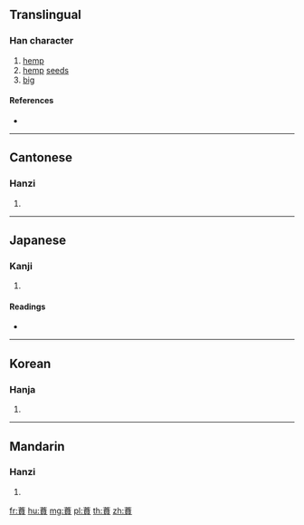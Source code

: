 {{character info/new}}
==Translingual==

===Han character===
{{Han char|rn=140|rad=艸|as=12|sn=18|four=44806|canj=TJTC}}

# [[hemp]]
# [[hemp]] [[seeds]]
# [[big]]

====References====
* {{Han ref|kx=1058.250|dkj=31987|dj=1521.140|hdz=53287.120|uh=8561|ud=34145|bh=EAFD|bd=60157}}

----

==Cantonese==

===Hanzi===
{{yue-hanzi|jyut=|y=fan5}}

# {{defn|lang=yue|sort=艸12}}

----

==Japanese==

===Kanji===
{{ja-kanji|grade=|rs=艸12}}

# {{defn|lang=ja|sort=艸12}}

====Readings====
* {{ja-readings|on=[[ふん]] (fun), [[ぶん]] (bun), [[はん]] (han), [[ぼん]] (bon)|kun=[[しげる]] (shigeru)|nanori=}}

----

==Korean==

===Hanja===
{{ko-hanja|hangeul=분|eumhun=|rv=bun|mr=pun|y=pun}}

# {{defn|lang=ko|sort=艸12}}

----

==Mandarin==

===Hanzi===
{{cmn-hanzi|pin=[[fén]] ([[fen2]])|wg=fen<sup>2</sup>}}

# {{defn|lang=cmn|sort=艸12}}

[[fr:蕡]]
[[hu:蕡]]
[[mg:蕡]]
[[pl:蕡]]
[[th:蕡]]
[[zh:蕡]]